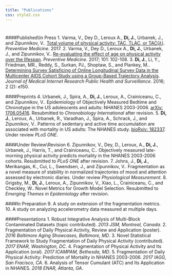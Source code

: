 ```yaml
---
title: "Publications"
css: style2.css
---
```

<script>
  (function(i,s,o,g,r,a,m){i['GoogleAnalyticsObject']=r;i[r]=i[r]||function(){
  (i[r].q=i[r].q||[]).push(arguments)},i[r].l=1*new Date();a=s.createElement(o),
  m=s.getElementsByTagName(o)[0];a.async=1;a.src=g;m.parentNode.insertBefore(a,m)
  })(window,document,'script','https://www.google-analytics.com/analytics.js','ga');

  ga('create', 'UA-99094202-1', 'auto');
  ga('send', 'pageview');

</script>

#

#

####Published\\In Press
1. Varma, V., Dey D., Leroux A., __Di, J.__, Urbanek, J., and Zipunnikov, V.. [Total volume of physical activity: TAC, TLAC, or TAC($\lambda$)](http://www.sciencedirect.com/science/article/pii/S0091743517303997). _Preventive Medicine_. 2017.
2. Varma, V., Dey D., Leroux A., __Di, J.__, Urbanek, J., and Zipunnikov, V.. [Re-evaluating the effect of age on physical activity over the lifespan](http://www.sciencedirect.com/science/article/pii/S0091743517301949). _Preventive Medicine_. 2017; 101: 102-108.
3.  __Di, J.__, Li, Y., Friedman, MR., Reddy, S., Surkan, PJ., Shoptaw, S., and Plankey, M.. [Determining Survey Satisficing of Online Longitudinal Survey Data in the Multicenter AIDS Cohort Study using a Group-Based Trajectory Analysis](http://publichealth.jmir.org/2016/2/e150/). _Journal of Medical Internet Research Public Health and Surveillance_. 2016; 2 (2): e150.

####Preprints
4. Urbanek, J., Spira, A., __Di, J.__, Leroux, A., Crainiceanu, C., and Zipunnikov, V.. Epidemiology of Objectively Measured Bedtime and
Chronotype in the US adolescents and adults: NHANES 2003-2006. [arXiv: 1706.05416](https://arxiv.org/abs/1706.05416). Resubmitted to _Chronobiology International_ after revision.
5. __Di, J.__, Leroux, A., Urbanek, R., Varadhan, J., Spira, A., Schrack, J., and Zipunnikov, V.. Patterns of sedentary and active time accumulation are associated with mortality in US adults: The NHANES study. [bioRxiv: 182337](http://www.biorxiv.org/content/early/2017/08/31/182337). Under review _PLoS ONE_.

####Under Review\\Revision
6. Zipunnikov, V., Dey, D., Leroux, A., __Di, J.__, Urbanek, J., Harris, T., and Crainiceanu, C.. Objectively measured late-morning physical activity predicts mortality in the NHANES 2003-2006 cohorts. Resubmitted to _PLoS ONE_ after revision.
7. Johns, J., __Di, J.__, Merikangas, K., Cui, L.,  Swendsen, J., and Zipunnikov, V.. Fragmentation as a novel measure of stability in normalized trajectories of mood and attention assessed by electronic diaries. Under review _Physiological Measurement_.
8. Grigsby, M., __Di, J.__, Leroux, A., Zipunnikov, V., Xiao, L., Crainiceanu, C., and Checkley, W.. Novel Metrics for Growth Model Selection. Resubmitted to _Emerging Themes in Epidemiology_ after revision. 


####In Preparation
9. A study on extension of the fragmentation metrics.
10. A study on analyzing accelerometry data measured at multiple days.


####Presentations
1. Robust Integrative Analysis of Multi-Block Contaminated Datasets (topic contributed). _2013 JSM, Montreal, Canada_. 
2. Fragmentation of Daily Physical Activity, Review and Application (poster). _2016 Baltimore Aging Showcases, Baltimore, MD_.
3. Novel Statistical Framework to Study Fragmentation of Daily Physical Activity (contributed). _2017 ENAR, Washington, DC_.
4. Fragmentation of Physical Activity and Its Application (oral). _2017 ICAMPAM, Bethesda, MD_.
5. Fragmentation of Daily Physical Activity: Prediction of Mortality in NHANES 2003-2006. _2017 IAGG, San Fracisco, CA_.
6. Analysis of Tensor Cumulant (ATC) and Its Application in NHANES. _2018 ENAR, Atlanta, GA_.

